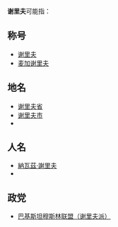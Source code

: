'''谢里夫'''可能指：
== 称号 ==
* [[谢里夫|谢里夫]]
* [[麦加谢里夫|麦加谢里夫]]

== 地名 ==
* [[谢里夫省|谢里夫省]]
* [[谢里夫市|谢里夫市]]
* {{le|谢里夫区|Chlef District}}

== 人名 ==
* [[納瓦茲·謝里夫|納瓦茲·謝里夫]]
* {{le|谢里夫·汗|Sharif Khan}}

== 政党 ==
* [[巴基斯坦穆斯林联盟（谢里夫派）|巴基斯坦穆斯林联盟（谢里夫派）]]

{{disambig|cat=三字消歧义}}